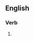 ==English==

===Verb===
{{head|en|present participle}}

# {{present participle of|interrelate|lang=en|nocat=1}}